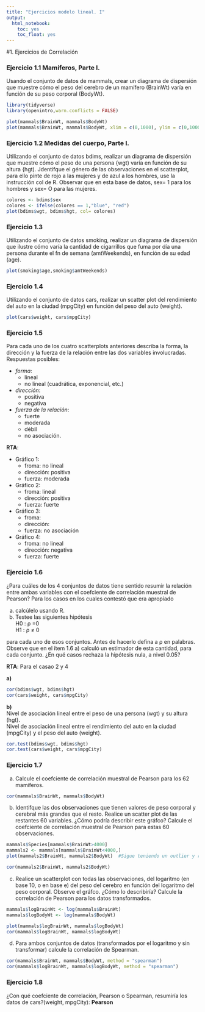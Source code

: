 ```yaml
---
title: "Ejercicios modelo lineal. I"
output:
  html_notebook:
    toc: yes
    toc_float: yes
---
```


#1. Ejercicios de Correlación

### Ejercicio 1.1 Mamíferos, Parte I.
Usando el conjunto de datos de mammals, crear un diagrama de dispersión que muestre cómo el peso del cerebro de un mamífero (BrainWt) varía en función de su peso corporal (BodyWt).
```r
library(tidyverse)
library(openintro,warn.conflicts = FALSE)

```

```r
plot(mammals$BrainWt, mammals$BodyWt)
plot(mammals$BrainWt, mammals$BodyWt, xlim = c(0,1000), ylim = c(0,1000))
```


### Ejercicio 1.2 Medidas del cuerpo, Parte I. 
Utilizando el conjunto de datos bdims, realizar un diagrama de dispersión que muestre cómo el peso de una persona {wgt) varía en función de su altura {hgt). Jdentifque el género de las observaciones en el scatterplot, para ello pinte de rojo a las mujeres y de azul a los hombres, use la instrucción col de R. Observar que en esta base de datos, sex= 1 para los hombres y sex= O para las mujeres.

```r
colores <- bdims$sex
colores <- ifelse(colores == 1,"blue", "red")
plot(bdims$wgt, bdims$hgt, col= colores)
```



### Ejercicio 1.3 
Utilizando el conjunto de datos smoking, realizar un diagrama de dispersión que ilustre cómo varía la cantidad de cigarrillos que fuma por día una persona durante el fn de semana (amtWeekends), en función de su edad (age).

```r
plot(smoking$age,smoking$amtWeekends)
```


### Ejercicio 1.4
Utilizando el conjunto de datos cars, realizar un scatter plot del rendimiento del auto en la ciudad (mpgCity) en función del peso del auto (weight).

```r
plot(cars$weight, cars$mpgCity)
```


### Ejercicio 1.5 
Para cada uno de los cuatro scatterplots anteriores describa la forma, la dirección y la fuerza de la relación entre las dos variables involucradas. Respuestas posibles:

* _forma_:
    + lineal
    + no lineal (cuadrática, exponencial, etc.)

* _dirección_: 
    * positiva
    * negativa

* _fuerza de la relación_: 
    * fuerte
    * moderada
    * débil
    * no asociación.

__RTA__:    

* Gráfico 1:
    * froma: no lineal
    * dirección: positiva
    * fuerza: moderada
* Gráfico 2:
    * froma: lineal
    * dirección: positiva
    * fuerza: fuerte
* Gráfico 3:
    * froma:  
    * dirección:
    * fuerza: no asociación
* Gráfico 4:
    * froma: no lineal 
    * dirección: negativa
    * fuerza: fuerte
   
   
### Ejercicio 1.6 
¿Para cuáles de los 4 conjuntos de datos tiene sentido resumir la relación entre ambas variables con el coefciente de correlación muestral de Pearson? Para los casos en los cuales contestó que era apropiado        

a) calcúlelo usando R.        
b) Testee las siguientes hipótesis     
H0 : ρ =0        
H1 : ρ $\neq$ 0         

para cada uno de esos conjuntos. Antes de hacerlo defina a ρ en palabras. Observe que en el ítem 1.6 a) calculó un estimador de esta cantidad, para cada conjunto. ¿En qué casos rechaza la hipótesis nula, a nivel 0.05?
   
   
__RTA__: Para el casao 2 y 4    

__a)__ 
```r
cor(bdims$wgt, bdims$hgt)
cor(cars$weight, cars$mpgCity)
```

__b)__        
Nivel de asociación lineal entre el peso de una persona (wgt) y su altura (hgt).      
Nivel de asociación lineal entre el rendimiento del auto en la ciudad (mpgCity) y el peso del auto (weight).

```r
cor.test(bdims$wgt, bdims$hgt)
cor.test(cars$weight, cars$mpgCity)
```

### Ejercicio 1.7 

 a) Calcule el coefciente de correlación muestral de Pearson para los 62 mamíferos.

```r
cor(mammals$BrainWt, mammals$BodyWt)
```


 b) Identifque las dos observaciones que tienen valores de peso corporal y cerebral más grandes que el resto. Realice un scatter plot de las restantes 60 variables. ¿Cómo podría describir este gráfco? Calcule el coefciente de correlación muestral de Pearson para estas 60 observaciones.

```r
mammals$Species[mammals$BrainWt>4000]
mammals2 <- mammals[mammals$BrainWt<4000,]
plot(mammals2$BrainWt, mammals2$BodyWt)  #Sigue teniendo un outlier y relación no lineal

cor(mammals2$BrainWt, mammals2$BodyWt)

```


c) Realice un scatterplot con todas las observaciones, del logaritmo (en base 10, o en base e) del peso del cerebro en función del logaritmo del peso corporal. Observe el gráfco. ¿Cómo lo describiría? Calcule la correlación de Pearson para los datos transformados.
  
  
```r
mammals$logBrainWt <- log(mammals$BrainWt)
mammals$logBodyWt <- log(mammals$BodyWt)

plot(mammals$logBrainWt, mammals$logBodyWt)
cor(mammals$logBrainWt, mammals$logBodyWt)
```
  
   
d) Para ambos conjuntos de datos (transformados por el logaritmo y sin transformar) calcule la correlación de Spearman.

```r
cor(mammals$BrainWt, mammals$BodyWt, method = "spearman")
cor(mammals$logBrainWt, mammals$logBodyWt, method = "spearman")
```

### Ejercicio 1.8 
¿Con qué coefciente de correlación, Pearson o Spearman, resumiría los datos de cars?(weight, mpgCity):
__Pearson__

